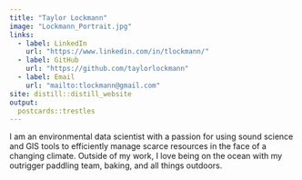 ```yaml
---
title: "Taylor Lockmann"
image: "Lockmann_Portrait.jpg"
links:
  - label: LinkedIn
    url: "https://www.linkedin.com/in/tlockmann/"
  - label: GitHub
    url: "https://github.com/taylorlockmann"
  - label: Email
    url: "mailto:tlockmann@gmail.com"
site: distill::distill_website
output:
  postcards::trestles
---
```

 
I am an environmental data scientist with a passion for using sound science and GIS tools to efficiently manage scarce resources in the face of a changing climate.
Outside of my work, I love being on the ocean with my outrigger paddling team, baking, and all things outdoors.
